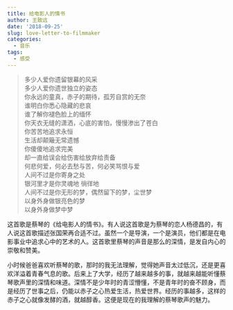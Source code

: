 ```yaml
---
title: 给电影人的情书
author: 王致远
date: '2018-09-25'
slug: love-letter-to-filmmaker
categories:
  - 音乐
tags:
  - 感受
---
```


> 多少人爱你遗留银幕的风采  
多少人爱你遗世独立的姿态  
你永远的童真，赤子的期待，孤芳自赏的无奈  
谁明白你悉心隐藏的悲哀  
谁了解你褪色脸上的缅怀  
你天衣无缝的潇洒，心底的害怕，慢慢渗出了苍白  
你苦苦地追求永恒  
生活却颠簸无常遗憾  
你傻傻地追求完美  
却一直给误会给伤害给放弃给责备  
何悲何爱，何必去愁与苦，何必笑骂恨与爱  
人间不过是你寄身之处  
银河里才是你灵魂地 徜徉地  
人间不过是你无形的梦，偶然留下的梦，尘世梦  
以身外身做银亮色的梦  
以身外身做梦中梦

这首歌是蔡琴的《给电影人的情书》。有人说这首歌是为蔡琴的恋人杨德昌的，有人说这首歌描述张国荣再合适不过。虽然一个是导演，一个是演员，他们都是在电影事业中追求心中的艺术的人。这首歌里蔡琴的声音是那么的深情，是发自内心的崇敬和赞美。

小时候爸爸喜欢听蔡琴的歌，那时的我无法理解，觉得她声音太过低沉，还是更喜欢洋溢着青春气息的歌。后来上了大学，经历了越来越多的事，就越来越能听懂蔡琴歌声里的深情和味道。深情不是少年时的青涩懵懂，不是青年时的奋不顾身，而是经历了世事之后，仍能以赤子之心热爱生活，热爱世界。经历的事越多，这样的赤子之心就像发酵的酒，就越醇香。这便是现在的我理解的蔡琴歌声的魅力。
